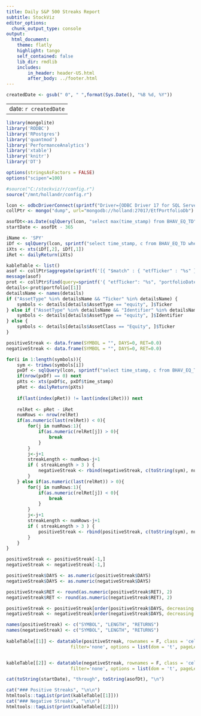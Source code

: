 ```yaml
---
title: Daily S&P 500 Streaks Report
subtitle: StockViz
editor_options:
  chunk_output_type: console
output: 
  html_document:
    theme: flatly
    highlight: tango
    self_contained: false
    lib_dir: rmdlib		
    includes:
        in_header: header-US.html
        after_body: ../footer.html
---
```


```r

createdDate <- gsub(" 0", " ",format(Sys.Date(), "%B %d, %Y"))

```

---
date: `r createdDate`
---

```r

library(mongolite)
library('RODBC')
library('RPostgres')
library('quantmod')
library('PerformanceAnalytics')
library('xtable')
library('knitr')
library('DT')

options(stringsAsFactors = FALSE)
options("scipen"=100)

#source("C:/stockviz/r/config.r")
source("/mnt/hollandr/config.r")

lcon <- odbcDriverConnect(sprintf("Driver={ODBC Driver 17 for SQL Server};Server=%s;Database=%s;Uid=%s;Pwd=%s;", ldbserver, "StockVizUS2", ldbuser, ldbpassword), case = "nochange", believeNRows = TRUE)
collPtr <- mongo("dump", url="mongodb://holland:27017/EtfPortfolioDb")

asofDt<-as.Date(sqlQuery(lcon, "select max(time_stamp) from BHAV_EQ_TD")[[1]])
startDate <- asofDt - 365

iName <- 'SPY'
iDf <- sqlQuery(lcon, sprintf("select time_stamp, c from BHAV_EQ_TD where symbol='%s' and time_stamp >= '%s' and time_stamp <= '%s'", iName, startDate, asofDt))
iXts <- xts(iDf[,2], iDf[,1])
iRet <- dailyReturn(iXts)

kableTable <- list()
asof <- collPtr$aggregate(sprintf('[{ "$match" : { "etfTicker" : "%s" } }, { "$group": { "_id": "etfTicker", "updated": { "$max": "$portfolioDate" }} }]', iName))$updated
message(asof)
prot <- collPtr$find(query=sprintf('{ "etfTicker": "%s", "portfolioDate": { "$gte" : { "$date": "%sT00:00:00Z" }}}', iName, as.Date(asof)), fields='{"portfolio": true}')
details<-prot$portfolio[[1]]
detailsName <- names(details)
if ("AssetType" %in% detailsName && "Ticker" %in% detailsName) {
	symbols <- details[details$AssetType == "equity", ]$Ticker
} else if ("AssetType" %in% detailsName && "Identifier" %in% detailsName){
	symbols <- details[details$AssetType == "equity", ]$Identifier
} else {
	symbols <- details[details$AssetClass == "Equity", ]$Ticker
}

positiveStreak <- data.frame(SYMBOL = "", DAYS=0, RET=0.0)
negativeStreak <- data.frame(SYMBOL = "", DAYS=0, RET=0.0)

for(i in 1:length(symbols)){
	sym <- trimws(symbols[i])
	pxDf <- sqlQuery(lcon, sprintf("select time_stamp, c from BHAV_EQ_TD where symbol='%s' and time_stamp >= '%s' and time_stamp <= '%s'", sym, startDate, asofDt))
	if(nrow(pxDf) == 0) next
	pXts <- xts(pxDf$c, pxDf$time_stamp)
	pRet <- dailyReturn(pXts)
	
	if(last(index(pRet)) != last(index(iRet))) next
	
	relRet <- pRet - iRet
	numRows <- nrow(relRet)
	if(as.numeric(last(relRet)) < 0){
		for(j in numRows:1){
			if(as.numeric(relRet[j]) > 0){
				break
			}
		}
		j<-j+1
		streakLength <- numRows-j+1
		if ( streakLength > 3 ) {
			negativeStreak <- rbind(negativeStreak, c(toString(sym), numRows-j+1, 100*as.numeric(Return.cumulative(pRet[j:numRows]))))
		}
	} else if(as.numeric(last(relRet)) > 0){
		for(j in numRows:1){
			if(as.numeric(relRet[j]) < 0){
				break
			}
		}
		j<-j+1
		streakLength <- numRows-j+1
		if ( streakLength > 3 ) {
			positiveStreak <- rbind(positiveStreak, c(toString(sym), numRows-j+1, 100*as.numeric(Return.cumulative(pRet[j:numRows]))))
		}
	}
}

positiveStreak <- positiveStreak[-1,]
negativeStreak <- negativeStreak[-1,]

positiveStreak$DAYS <- as.numeric(positiveStreak$DAYS)
negativeStreak$DAYS <- as.numeric(negativeStreak$DAYS)

positiveStreak$RET <- round(as.numeric(positiveStreak$RET), 2)
negativeStreak$RET <- round(as.numeric(negativeStreak$RET), 2)

positiveStreak <- positiveStreak[order(positiveStreak$DAYS, decreasing = T),]
negativeStreak <- negativeStreak[order(negativeStreak$DAYS, decreasing = T),]

names(positiveStreak) <- c("SYMBOL", "LENGTH", "RETURNS")
names(negativeStreak) <- c("SYMBOL", "LENGTH", "RETURNS")
	
kableTable[[1]] <- datatable(positiveStreak, rownames = F, class = 'cell-border stripe', 
						filter='none', options = list(dom = 't', pageLength = nrow(positiveStreak)))	


kableTable[[2]] <- datatable(negativeStreak, rownames = F, class = 'cell-border stripe', 
						filter='none', options = list(dom = 't', pageLength = nrow(negativeStreak)))

```

```r
cat(toString(startDate), "through", toString(asofDt), "\n")

```

```r

cat("### Positive Streaks", "\n\n")
htmltools::tagList(print(kableTable[[1]]))
cat("### Negative Streaks", "\n\n")
htmltools::tagList(print(kableTable[[2]]))
```